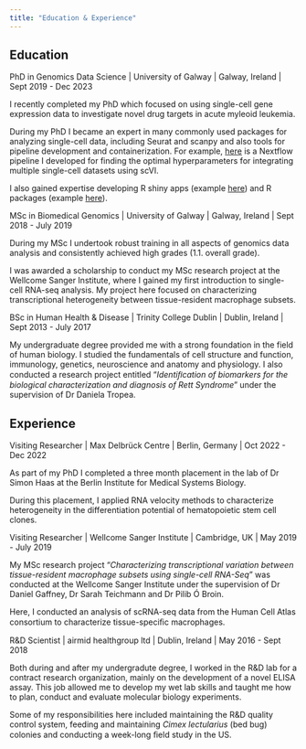 ```yaml
---
title: "Education & Experience"
---
```


## Education

::: cvitem
PhD in Genomics Data Science \| University of Galway \| Galway, Ireland \| Sept 2019 - Dec 2023
:::

I recently completed my PhD which focused on using single-cell gene expression data to investigate novel drug targets in acute myleoid leukemia.

During my PhD I became an expert in many commonly used packages for analyzing single-cell data, including Seurat and scanpy and also tools for pipeline development and containerization. For example, [here](https://github.com/Sarah145/bone_marrow_analysis/tree/master/scarches_nf) is a Nextflow pipeline I developed for finding the optimal hyperparameters for integrating multiple single-cell datasets using scVI.

I also gained expertise developing R shiny apps (example [here](https://szegezdilab.cloudcix.com/HSC_Interactome/)) and R packages (example [here](https://bioconductor.org/packages/release/bioc/html/CCPlotR.html)).

::: cvitem
MSc in Biomedical Genomics \| University of Galway \| Galway, Ireland \| Sept 2018 - July 2019
:::

During my MSc I undertook robust training in all aspects of genomics data analysis and consistently achieved high grades (1.1. overall grade).

I was awarded a scholarship to conduct my MSc research project at the Wellcome Sanger Institute, where I gained my first introduction to single-cell RNA-seq analysis. My project here focused on characterizing transcriptional heterogeneity between tissue-resident macrophage subsets.

::: cvitem
BSc in Human Health & Disease \| Trinity College Dublin \| Dublin, Ireland \| Sept 2013 - July 2017
:::

My undergraduate degree provided me with a strong foundation in the field of human biology. I studied the fundamentals of cell structure and function, immunology, genetics, neuroscience and anatomy and physiology. I also conducted a research project entitled "*Identiﬁcation of biomarkers for the biological characterization and diagnosis of Rett Syndrome*" under the supervision of Dr Daniela Tropea.

## Experience

::: cvitem
Visiting Researcher \| Max Delbrück Centre \| Berlin, Germany \| Oct 2022 - Dec 2022
:::

As part of my PhD I completed a three month placement in the lab of Dr Simon Haas at the Berlin Institute for Medical Systems Biology.

During this placement, I applied RNA velocity methods to characterize heterogeneity in the differentiation potential of hematopoietic stem cell clones.

::: cvitem
Visiting Researcher \| Wellcome Sanger Institute \| Cambridge, UK \| May 2019 - July 2019
:::

My MSc research project "*Characterizing transcriptional variation between tissue-resident macrophage subsets using single-cell RNA-Seq*" was conducted at the Wellcome Sanger Institute under the supervision of Dr Daniel Gaffney, Dr Sarah Teichmann and Dr Pilib Ó Broin.

Here, I conducted an analysis of scRNA-seq data from the Human Cell Atlas consortium to characterize tissue-speciﬁc macrophages.

::: cvitem
R&D Scientist \| airmid healthgroup ltd \| Dublin, Ireland \| May 2016 - Sept 2018
:::

Both during and after my undergradute degree, I worked in the R&D lab for a contract research organization, mainly on the development of a novel ELISA assay. This job allowed me to develop my wet lab skills and taught me how to plan, conduct and evaluate molecular biology experiments.

Some of my responsibilities here included maintaining the R&D quality control system, feeding and maintaining *Cimex lectularius* (bed bug) colonies and conducting a week-long ﬁeld study in the US.
